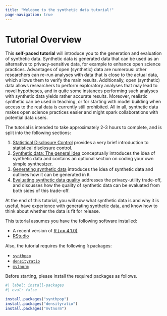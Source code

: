 ```yaml
---
title: "Welcome to the synthetic data tutorial!"
page-navigation: true
---
```


# Tutorial Overview

This **self-paced tutorial** will introduce you to the generation and evaluation of synthetic data. 
Synthetic data is generated data that can be used as an alternative to privacy-sensitive data, for example to enhance open science practices. 
Advantages of open (synthetic) data are numerous: other researchers can re-run analyses with data that is close to the actual data, which allows them to verify the main results. 
Additionally, open (synthetic) data allows researchers to perform exploratory analyses that may lead to novel hypotheses, and in quite some instances performing such analyses with synthetic data yields rather accurate results.
Moreover, realistic synthetic can be used in teaching, or for starting with model building when access to the real data is currently still prohibited. 
All in all, synthetic data makes open science practices easier and might spark collaborations with potential data users.


The tutorial is intended to take approximately 2-3 hours to complete, and is split into the following sections:

1.  [Statistical Disclosure Control](sdc/) provides a very brief introduction to statistical disclosure control.
2.  [Synthetic data: The general idea](synthetic/) conceptually introduces the idea of synthetic data and contains an optional section on coding your own simple synthesizer.
3.  [Generating synthetic data](geneneration/) introduces the idea of synthetic data and outlines how it can be generated in `R`.
4.  [Evaluating synthetic data quality](evaluation/) addresses the privacy-utility trade-off, and discusses how the quality of synthetic data can be evaluated from both sides of this trade-off.

At the end of this tutorial, you will now what synthetic data is and why it is useful, have experience with generating synthetic data, and know how to think about whether the data is fit for release. 


::: {.callout-tip title="Recommended Software"}
This tutorial assumes you have the following software installed:

- A recent version of [R (>= 4.1.0)](https://cran.r-project.org/)
- [RStudio](https://posit.co/downloads/)

Also, the tutorial requires the following `R` packages:

- [`synthpop`](https://synthpop.org.uk/get-started.html)
- [`densityratio`](https://thomvolker.github.io/densityratio)
- [`mvtnorm`](https://mvtnorm.r-forge.r-project.org/)

Before starting, please install the required packages as follows.

```r
#| label: install-packages
#| eval: false

install.packages("synthpop")
install.packages("densityratio")
install.packages("mvtnorm")
```

:::

